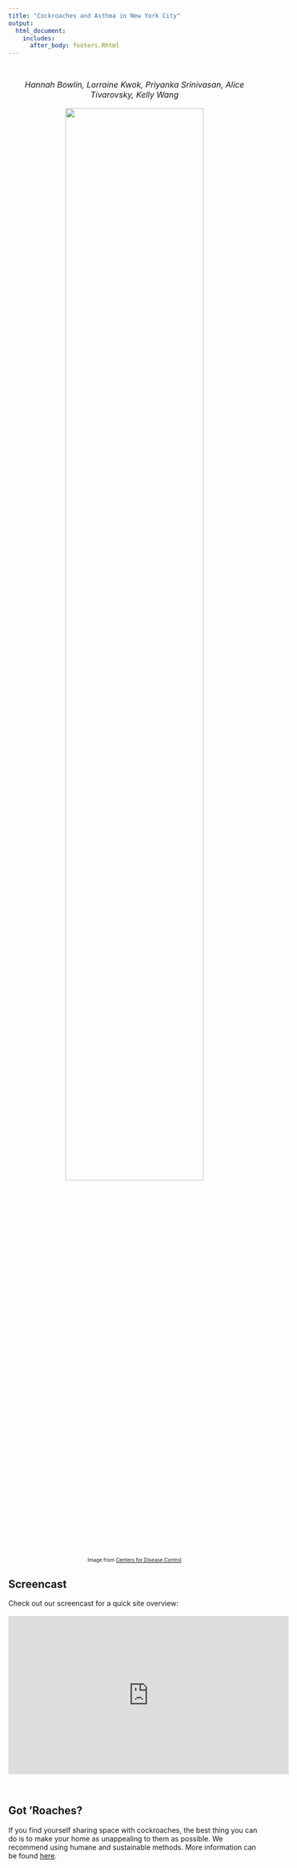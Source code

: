 ```yaml
---
title: "Cockroaches and Asthma in New York City"
output: 
  html_document:
    includes:
      after_body: footers.Rhtml
---
```

<center>
</font>
<br>

<font size="3"> _Hannah Bowlin, Lorraine Kwok, Priyanka Srinivasan, Alice Tivarovsky, Kelly Wang_ </font>
<br><br>
<img align="center" img src="images/kids.jpg" style="width:74%"/>  
<font size = "0.7">Image from [Centers for Disease Control](https://www.cdc.gov/vitalsigns/childhood-asthma/index.html)</font>

</center>
</font>

## Screencast
Check out our screencast for a quick site overview: 
<br><br>
<div align="center">
<iframe width="560" height="315" src="https://www.youtube.com/embed/vsvMQi4xUP8" frameborder="0" allow="accelerometer; autoplay; encrypted-media; gyroscope; picture-in-picture" allowfullscreen>
</iframe>
</div>
<br>

## Got 'Roaches? 
If you find yourself sharing space with cockroaches, the best thing you can do is to make your home as unappealing to them as possible. We recommend using humane and sustainable methods. More information can be found [here](https://www.peta.org/issues/wildlife/dealing-household-guests/cockroaches/). 






